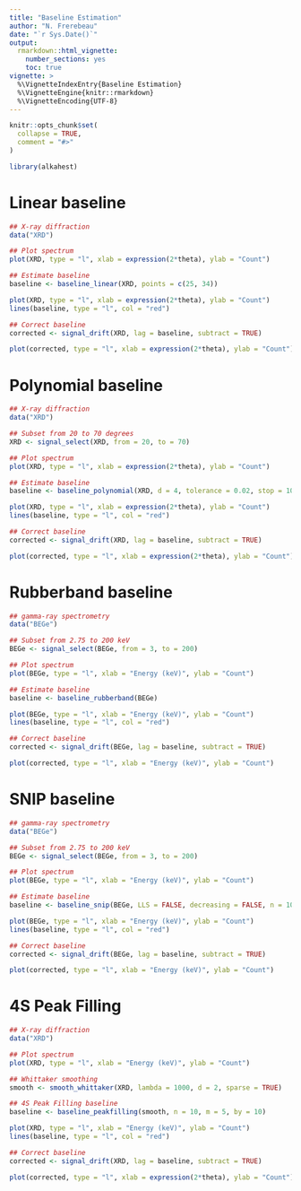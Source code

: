 ```yaml
---
title: "Baseline Estimation"
author: "N. Frerebeau"
date: "`r Sys.Date()`"
output:
  rmarkdown::html_vignette:
    number_sections: yes
    toc: true
vignette: >
  %\VignetteIndexEntry{Baseline Estimation}
  %\VignetteEngine{knitr::rmarkdown}
  %\VignetteEncoding{UTF-8}
---
```


```r
knitr::opts_chunk$set(
  collapse = TRUE,
  comment = "#>"
)
```

```r
library(alkahest)
```

# Linear baseline

```r
## X-ray diffraction
data("XRD")

## Plot spectrum
plot(XRD, type = "l", xlab = expression(2*theta), ylab = "Count")

## Estimate baseline
baseline <- baseline_linear(XRD, points = c(25, 34))

plot(XRD, type = "l", xlab = expression(2*theta), ylab = "Count")
lines(baseline, type = "l", col = "red")

## Correct baseline
corrected <- signal_drift(XRD, lag = baseline, subtract = TRUE)

plot(corrected, type = "l", xlab = expression(2*theta), ylab = "Count")
```

# Polynomial baseline

```r
## X-ray diffraction
data("XRD")

## Subset from 20 to 70 degrees
XRD <- signal_select(XRD, from = 20, to = 70)

## Plot spectrum
plot(XRD, type = "l", xlab = expression(2*theta), ylab = "Count")

## Estimate baseline
baseline <- baseline_polynomial(XRD, d = 4, tolerance = 0.02, stop = 1000)

plot(XRD, type = "l", xlab = expression(2*theta), ylab = "Count")
lines(baseline, type = "l", col = "red")

## Correct baseline
corrected <- signal_drift(XRD, lag = baseline, subtract = TRUE)

plot(corrected, type = "l", xlab = expression(2*theta), ylab = "Count")
```

# Rubberband baseline

```r
## gamma-ray spectrometry
data("BEGe")

## Subset from 2.75 to 200 keV
BEGe <- signal_select(BEGe, from = 3, to = 200)

## Plot spectrum
plot(BEGe, type = "l", xlab = "Energy (keV)", ylab = "Count")

## Estimate baseline
baseline <- baseline_rubberband(BEGe)

plot(BEGe, type = "l", xlab = "Energy (keV)", ylab = "Count")
lines(baseline, type = "l", col = "red")

## Correct baseline
corrected <- signal_drift(BEGe, lag = baseline, subtract = TRUE)

plot(corrected, type = "l", xlab = "Energy (keV)", ylab = "Count")
```

# SNIP baseline

```r
## gamma-ray spectrometry
data("BEGe")

## Subset from 2.75 to 200 keV
BEGe <- signal_select(BEGe, from = 3, to = 200)

## Plot spectrum
plot(BEGe, type = "l", xlab = "Energy (keV)", ylab = "Count")

## Estimate baseline
baseline <- baseline_snip(BEGe, LLS = FALSE, decreasing = FALSE, n = 100)

plot(BEGe, type = "l", xlab = "Energy (keV)", ylab = "Count")
lines(baseline, type = "l", col = "red")

## Correct baseline
corrected <- signal_drift(BEGe, lag = baseline, subtract = TRUE)

plot(corrected, type = "l", xlab = "Energy (keV)", ylab = "Count")
```

# 4S Peak Filling

```r
## X-ray diffraction
data("XRD")

## Plot spectrum
plot(XRD, type = "l", xlab = "Energy (keV)", ylab = "Count")

## Whittaker smoothing
smooth <- smooth_whittaker(XRD, lambda = 1000, d = 2, sparse = TRUE)

## 4S Peak Filling baseline
baseline <- baseline_peakfilling(smooth, n = 10, m = 5, by = 10)

plot(XRD, type = "l", xlab = "Energy (keV)", ylab = "Count")
lines(baseline, type = "l", col = "red")

## Correct baseline
corrected <- signal_drift(XRD, lag = baseline, subtract = TRUE)

plot(corrected, type = "l", xlab = expression(2*theta), ylab = "Count")
```
